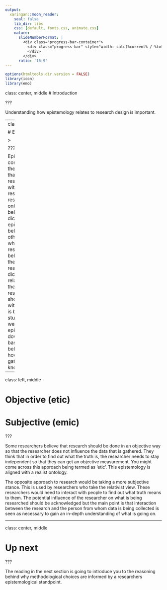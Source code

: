 ```yaml
---
output:
  xaringan::moon_reader:
    seal: false
    lib_dir: libs
    css: [default, fonts.css, animate.css]
    nature:
      slideNumberFormat: |
        <div class="progress-bar-container">
          <div class="progress-bar" style="width: calc(%current% / %total% * 100%);">
          </div>
        </div>
      ratio: '16:9'
---
```


```r
options(htmltools.dir.version = FALSE)
library(icon)
library(emo)
```

class: center, middle
# Introduction

???

Understanding how epistemology relates to research design is important.

---
class: left, top

# Epistemology

><h2>relationship the researcher has to the research</h2>

???

Epistemology is concerned with the relationship that the researcher has with the research. The researchers ontological beliefs will dictate their epistemological beliefs. So in other words, what the researcher believes about the nature of reality will dictate the relationship they think the researcher should have with whatever is being studied. And we can break epistemology down into two basic sets of beliefs about how we should gather new knowledge.

---

class: left, middle

# Objective (etic)
# Subjective (emic)

???

Some researchers believe that research should be done in an objective way so that the researcher does not influence the data that is gathered. They think that in order to find out what the truth is, the researcher needs to stay independent so that they can get an objective measurement. You might come across this approach being termed as 'etic'. This epistemology is aligned with a realist ontology. 

The opposite approach to research would be taking a more subjective stance. This is used by researchers who take the relativist view. These researchers would need to interact with people to find out what truth means to them. The potential influence of the researcher on what is being researched should be acknowledged but the main point is that interaction between the research and the person from whom data is being collected is seen as necessary to gain an in-depth understanding of what is going on.

---

class: center, middle

# Up next


???

The reading in the next section is going to introduce you to the reasoning behind why methodological choices are informed by a researchers epistemological standpoint. 



